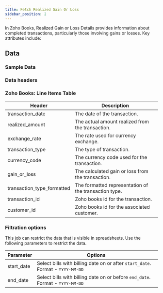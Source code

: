 ```yaml
---
title: Fetch Realized Gain Or Loss 
sidebar_position: 2
---
```




In Zoho Books, Realized Gain or Loss Details provides information about completed transactions, particularly those involving gains or losses. Key attributes include:

<AddJob
  template="gsheet_zoho_books_db_get_realized_gain_or_loss"
/>


## Data

### Sample Data

<Gsheet
  src="https://docs.google.com/spreadsheets/d/1-gX-uq5YrTW-6gQJYM-mNXitEOfJLTiQCvPtV8CR1Yc/edit#gid=1651919225"
/>


### Data headers

### Zoho Books: Line Items Table

| Header                      | Description                                            |
|-----------------------------|--------------------------------------------------------|
| transaction_date            | The date of the transaction.                            |
| realized_amount             | The actual amount realized from the transaction.        |
| exchange_rate               | The rate used for currency exchange.                    |
| transaction_type            | The type of transaction.                                |
| currency_code               | The currency code used for the transaction.            |
| gain_or_loss                | The calculated gain or loss from the transaction.       |
| transaction_type_formatted | The formatted representation of the transaction type.   |
| transaction_id              | Zoho books id for the transaction.                  |
| customer_id                 | Zoho books id for the associated customer.         |

        

### Filtration options

This job can restrict the data that is visible in spreadsheets. Use the following parameters to restrict the data.

| Parameter | Options |
|----|----|
| start_date | Select bills with billing date on or after `start_date`. Format - `YYYY-MM-DD` |
| end_date | Select bills with billing date on or before `end_date`. Format - `YYYY-MM-DD` |


<!---
## Others

### Similar jobs

Similar sort of data can be achieved by using get accounting transaction job and filtering it by invoice type. 

### Reports that use this job

Here are some of the report templates that use this job: 
-->
